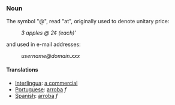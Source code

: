 === Noun ===
The symbol "@", read "at", originally used to denote unitary price:
:''3 apples @ 2¢ (each)'''
and used in e-mail addresses:
:''username@domain.xxx''
==== Translations ====
*[[Interlingua]]: [[a commercial]]
*[[Portuguese]]: [[arroba]] ''f''
*[[Spanish]]: [[arroba]] ''f''